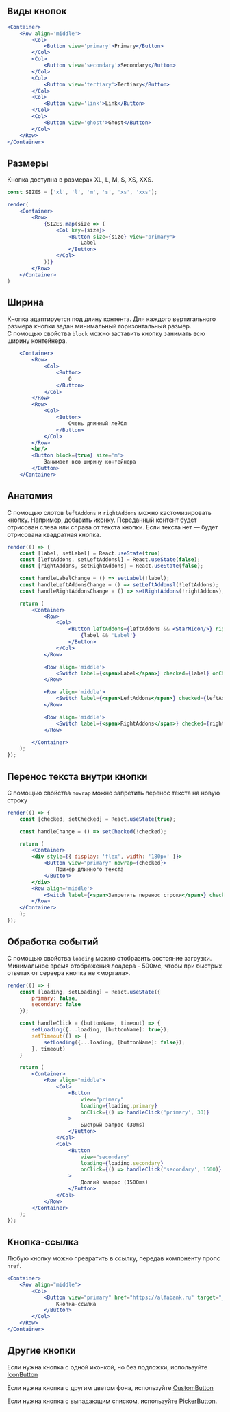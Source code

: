 
## Виды кнопок

```jsx live
<Container>
    <Row align='middle'>
        <Col>
            <Button view='primary'>Primary</Button>
        </Col>
        <Col>
            <Button view='secondary'>Secondary</Button>
        </Col>
        <Col>
            <Button view='tertiary'>Tertiary</Button>
        </Col>
        <Col>
            <Button view='link'>Link</Button>
        </Col>
        <Col>
            <Button view='ghost'>Ghost</Button>
        </Col>
    </Row>
</Container>
```

## Размеры

Кнопка доступна в размерах XL, L, M, S, XS, XXS.

```jsx live
const SIZES = ['xl', 'l', 'm', 's', 'xs', 'xxs'];

render(
    <Container>
        <Row>
            {SIZES.map(size => (
                <Col key={size}>
                    <Button size={size} view="primary">
                        Label
                    </Button>
                </Col>
            ))}
        </Row>
    </Container>
)
```

## Ширина 
Кнопка адаптируется под длину контента. Для каждого вертигального размера кнопки задан минимальный горизонтальный размер. 
С помощью свойства `block` можно заставить кнопку занимать всю ширину контейнера.

```jsx live
    <Container>
        <Row>
            <Col>
                <Button>
                    0
                </Button>
            </Col>
        </Row>
        <Row>
            <Col>
                <Button>
                    Очень длинный лейбл
                </Button>
            </Col>
        </Row>
        <br/>
        <Button block={true} size='m'>
            Занимает всю ширину контейнера
        </Button>
    </Container>
```

## Анатомия

С помощью слотов `leftAddons` и `rightAddons` можно кастомизировать кнопку. Например, добавить иконку.
Переданный контент будет отрисован слева или справа от текста кнопки. Если текста нет — будет отрисована квадратная кнопка.

```jsx live
render(() => {
    const [label, setLabel] = React.useState(true);
    const [leftAddons, setLeftAddonsl] = React.useState(false);
    const [rightAddons, setRightAddons] = React.useState(false);

    const handleLabelChange = () => setLabel(!label);
    const handleLeftAddonsChange = () => setLeftAddonsl(!leftAddons);
    const handleRightAddonsChange = () => setRightAddons(!rightAddons);

    return (
        <Container>
            <Row>
                <Col>
                    <Button leftAddons={leftAddons && <StarMIcon/>} rightAddons={rightAddons && <StarMIcon/>} view="primary">
                        {label && 'Label'}
                    </Button>
                </Col>
            </Row>

            <Row align='middle'>
                <Switch label={<span>Label</span>} checked={label} onChange={handleLabelChange} />
            </Row>

            <Row align='middle'>
                <Switch label={<span>LeftAddons</span>} checked={leftAddons} onChange={handleLeftAddonsChange} />
            </Row>

            <Row align='middle'>
                <Switch label={<span>RightAddons</span>} checked={rightAddons} onChange={handleRightAddonsChange} />
            </Row>

        </Container>
    );
});
```

## Перенос текста внутри кнопки

С помощью свойства `nowrap` можно запретить перенос текста на новую строку

```jsx live
render(() => {
    const [checked, setChecked] = React.useState(true);

    const handleChange = () => setChecked(!checked);

    return (
        <Container>
        <div style={{ display: 'flex', width: '180px' }}>
            <Button view="primary" nowrap={checked}>
                Пример длинного текста 
            </Button>
        </div>
        <Row align='middle'>
            <Switch label={<span>Запретить перенос строки</span>} checked={checked} onChange={handleChange} />
        </Row>
    </Container>
    );
});
```

## Обработка событий

С помощью свойства `loading` можно отобразить состояние загрузки.
Минимальное время отображения лоадера - 500мс, чтобы при быстрых ответах от сервера кнопка не «моргала».

```jsx live expanded
render(() => {
    const [loading, setLoading] = React.useState({
        primary: false,
        secondary: false
    });

    const handleClick = (buttonName, timeout) => {
        setLoading({...loading, [buttonName]: true});
        setTimeout(() => {
            setLoading({...loading, [buttonName]: false});
        }, timeout)
    }

    return (
        <Container>
            <Row align="middle">
                <Col>
                    <Button
                        view="primary"
                        loading={loading.primary}
                        onClick={() => handleClick('primary', 30)}
                    >
                        Быстрый запрос (30ms)
                    </Button>
                </Col>
                <Col>
                    <Button
                        view="secondary"
                        loading={loading.secondary}
                        onClick={() => handleClick('secondary', 1500)}
                    >
                        Долгий запрос (1500ms)
                    </Button>
                </Col>
            </Row>
        </Container>
    );
});
```

## Кнопка-ссылка

Любую кнопку можно превратить в ссылку, передав компоненту пропс `href`.

```jsx live
<Container>
    <Row align="middle">
        <Col>
            <Button view="primary" href="https://alfabank.ru" target="_blank">
                Кнопка-ссылка
            </Button>
        </Col>
    </Row>
</Container>
```

## Другие кнопки

Если нужна кнопка с одной иконкой, но без подложки, используйте <a href="/docs/компоненты-iconbutton--icon-button">IconButton</a>

Если нужна кнопка с другим цветом фона, используйте <a href="/docs/компоненты-custombutton--custom-button">CustomButton</a>

Если нужна кнопка с выпадающим списком, используйте <a href="/docs/компоненты-pickerbutton--picker-button">PickerButton</a>.
